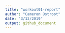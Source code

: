 ```yaml
---
title: "workout01-report"
author: "Cameron Ostroot"
date: "3/13/2019"
output: github_document
---
```


